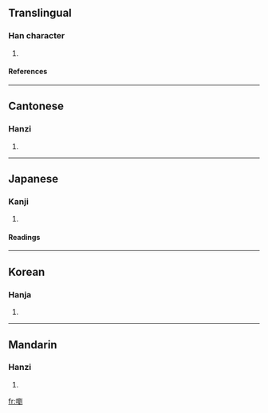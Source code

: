 {{see|瀏}}

==Translingual==
===Han character===
{{Han char|rn=30|rad=口|as=15|sn=18|four=|canj=口竹金弓 (RHCN)}}
# {{defn|Han}}
====References====
{{Han ref|kx=0213.171|dkj=04544|dj=0435.430|hdz=10700.121|uh=56A0|ud=22176}}
----
==Cantonese==
===Hanzi===
{{yue-hanzi|jyut=|y=lau4}}
# {{defn|Cantonese}}
----
==Japanese==
===Kanji===
{{ja-kanji|grade=|rs=口15}}
# {{defn|Japanese}} 
====Readings====
{{ja-readings|on=[[りゅう]] (ryū)|kun=[[きよい]] (kiyoi)}}
----
==Korean==
===Hanja===
{{ko-hanja|hangeul=류|rv=ryu|mr=ryu}}
# {{defn|Korean}}
----
==Mandarin==
===Hanzi===
{{cmn-hanzi|pin=[[liú]] ([[liu2]])|wg=liu<sup>2</sup>}}
# {{defn|Mandarin}}

[[fr:嚠]]